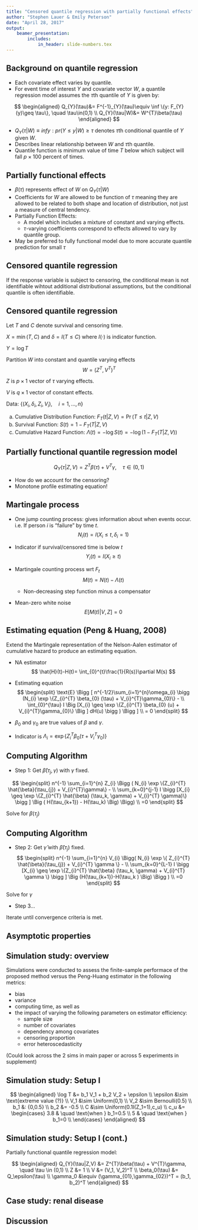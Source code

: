 ```yaml
---
title: "Censored quantile regression with partially functional effects"
author: "Stephen Lauer & Emily Peterson"
date: "April 28, 2017"
output:
    beamer_presentation:
        includes:
            in_header: slide-numbers.tex
---
```


## Background on quantile regression

- Each covariate effect varies by quantile.
- For event time of interest $Y$ and covariate vector $W$, a quantile regression model assumes the $\tau$th quantile of $Y$ is given by:

$$
\begin{aligned}
Q_{Y}(\tau)&= F^{-1}_{Y}(\tau)\equiv \inf \{y: F_{Y}(y)\geq \tau\}, \quad \tau\in(0,1) \\
Q_{Y}(\tau|W)&= W^{T}\beta(\tau)
\end{aligned}
$$

- $Q_{Y}(\tau|W) \equiv inf{y: pr(Y \leq y | W) \geq \tau}$ denotes $\tau$th conditional quantile of $Y$ given $W$.
- Describes linear relationship between $W$ and $\tau$th quantile.
- Quantile function is minimum value of time $T$ below which subject will fall $p\times 100$ percent of times.

## Partially functional effects
- $\beta(\tau)$ represents effect of $W$ on $Q_{Y}(\tau|W)$
- Coefficients for $W$ are allowed to be function of $\tau$ meaning they are allowed to be related to both shape and location of distribution, not just a measure of central tendency.
- Partially Function Effects:
    - A model which includes a mixture of constant and varying effects.
    - $\tau$-varying coefficients correspond to effects allowed to vary by quantile group. 
- May be preferred to fully functional model due to more accurate quantile prediction for small $\tau$

## Censored quantile regression
If the response variable is subject to censoring, the conditional mean is not identifiable wihtout additional distributional assumptions, but the conditional quantile is often identifiable.

## Censored quantile regression
Let $T$ and $C$ denote survival and censoring time.

$X = \min(T,C)$ and $\delta = I(T \leq C)$ where $I(\cdot)$ is indicator function.

$Y = \log T$

Partition $W$ into constant and quantile varying effects
$$
W=(Z^{T}, V^{T})^{T}
$$

$Z$ is $p\times 1$ vector of $\tau$ varying effects.

$V$ is $q\times 1$ vector of constant effects.

Data: $\{(X_{i}, \delta_{i}, Z_{i}, V_{i}),\quad i=1,...,n\}$

\textbf{Notes}

(a) Cumulative Distribution Function: $F_{T}(t|Z,V)= \Pr(T \leq t|Z,V)$
(b) Survival Function: $S(t)= 1-F_{T}(T|Z,V)$
(c) Cumulative Hazard Function: $\Lambda(t)= -\log S(t)= -\log (1-F_{T}(T|Z,V))$

## Partially functional quantile regression model

$$
Q_{Y}(\tau|Z,V) = Z^{T}\beta(\tau) + V^{T}\gamma, \quad \tau \in (0,1)
$$

- How do we account for the censoring?
- Monotone profile estimating equation!

## Martingale process

- One jump counting process: gives information about when events occur. i.e. If person $i$ is "failure" by time $t$.
$$
N_{i}(t)= I(X_{i}\leq t, \delta_{i}=1)
$$

- Indicator if survival/censored time is below $t$
$$
Y_{i}(t)= I(X_{i}\geq t)
$$

- Martingale counting process wrt $F_{t}$
$$
M(t)= N(t)-\Lambda(t)
$$

    - Non-decreasing step function minus a compensator

- Mean-zero white noise
$$
E[M(t)|V,Z]=0
$$
    

## Estimating equation (Peng \& Huang, 2008)

Extend the Martingale representation of the Nelson-Aalen estimator of cumulative hazard to produce an estimating equation.

- NA estimator
$$
\hat{H}(t)-H(t)= \int_{0}^{t}\frac{1}{R(s)}\partial M(s)
$$

- Estimating equation
$$
\begin{split}
    \text{E} \Bigg [ n^{-1/2}\sum_{i=1}^{n}\omega_{i} \bigg (N_{i} \exp \{Z_{i}^{T} \beta_{0} (\tau) + V_{i}^{T}\gamma_{0}\} - \\ \int_{0}^{\tau} I \Big [X_{i} \geq \exp \{Z_{i}^{T} \beta_{0} (u) + V_{i}^{T}\gamma_{0}\} \Big ] dH(u) \bigg ) \Bigg ] \\ = 0
\end{split}
$$

- $\beta_{0}$ and $\gamma_{0}$ are true values of $\beta$ and $\gamma$.
- Indicator is $\Lambda_{i}=\exp \{Z_{i}^{T} \beta_{0} (\tau + V_{i}^{T} \gamma_{0}) \}$

## Computing Algorithm
- Step 1: Get $\hat{\beta}(\tau_{j}, \gamma)$ with $\gamma$ fixed.

$$
\begin{split}
n^{-1} \sum_{i=1}^{n} Z_{i} \Bigg ( N_{i} \exp \{Z_{i}^{T} \hat{\beta}(\tau_{j}) + V_{i}^{T}\gamma\} - \\
\sum_{k=0}^{j-1} I \bigg [X_{i} \geq \exp \{Z_{i}^{T} \hat{\beta} (\tau_k, \gamma) + V_{i}^{T} \gamma)\} \bigg ] \Big ( H(\tau_{k+1}) - H(\tau_k) \Big) \Bigg) \\
=0
\end{split}
$$

Solve for $\beta(\tau_j)$

## Computing Algorithm 
- Step 2: Get $\hat{\gamma}$ with $\hat{\beta}(\tau_j)$ fixed.
$$
\begin{split}
n^{-1} \sum_{i=1}^{n} V_{i} \Bigg( N_{i} \exp \{ Z_{i}^{T} \hat{\beta}(\tau_{j}) + V_{i}^{T} \gamma \} - \\
\sum_{k=0}^{L-1} I \bigg [X_{i} \geq \exp \{Z_{i}^{T} \hat{\beta} (\tau_k, \gamma) + V_{i}^{T} \gamma \} \bigg ] \Big (H(\tau_{k+1})-H(\tau_k ) \Big) \Bigg ) \\
=0
\end{split}
$$

Solve for $\gamma$

- Step 3...

Iterate until convergence criteria is met.

## Asymptotic properties

## Simulation study: overview

Simulations were conducted to assess the finite-sample performace of the proposed method versus the Peng-Huang estimator in the following metrics:

- bias
- variance
- computing time, as well as
- the impact of varying the following parameters on estimator efficiency:
    - sample size
    - number of covariates
    - dependency among covariates
    - censoring proportion
    - error heteroscedasticity
    
(Could look across the 2 sims in main paper or across 5 experiments in supplement)

## Simulation study: Setup I

$$
\begin{aligned}
    \log T &= b_1 V_1 + b_2 V_2 + \epsilon \\
    \epsilon &\sim \text{extreme value (?)} \\
    V_1 &\sim Uniform(0,1) \\
    V_2 &\sim Bernoulli(0.5) \\
    b_1 &: {0,0.5} \\
    b_2 &= -0.5 \\
    C &\sim Uniform(0.1I(Z_1=1),c_u) \\
    c_u &= 
    \begin{cases}
        3.8 & \quad \text{when } b_1=0.5 \\
        5 & \quad \text{when } b_1=0 \\
    \end{cases}
\end{aligned}
$$

## Simulation study: Setup I (cont.)

Partially functional quantile regression model:

$$
\begin{aligned}
    Q_{Y}(\tau|Z,V) &= Z^{T}\beta(\tau) + V^{T}\gamma, \quad \tau \in (0,1) \\
    Z &= 1 \\
    V &= (V_1, V_2)^T \\
    \beta_0(\tau) &= Q_\epsilon(\tau) \\
    \gamma_0 &\equiv (\gamma_{01},\gamma_{02})^T = (b_1, b_2)^T
\end{aligned}
$$

## Case study: renal disease

## Discussion